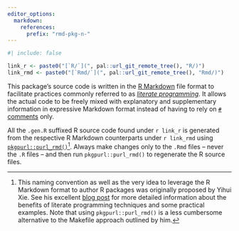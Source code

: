 ```yaml
---
editor_options:
  markdown:
    references:
      prefix: "rmd-pkg-n-"
---
```


```r
#| include: false

link_r <- paste0("[`R/`](", pal::url_git_remote_tree(), "R/)")
link_rmd <- paste0("[`Rmd/`](", pal::url_git_remote_tree(), "Rmd/)")
```

This package's source code is written in the [R Markdown](https://rmarkdown.rstudio.com/) file format to facilitate practices commonly referred to as [*literate
programming*](https://en.wikipedia.org/wiki/Literate_programming). It allows the actual code to be freely mixed with explanatory and supplementary information
in expressive Markdown format instead of having to rely on [`#` comments](https://cran.r-project.org/doc/manuals/r-release/R-lang.html#Comments) only.

All the `.gen.R` suffixed R source code found under `r link_r` is generated from the respective R Markdown counterparts under `r link_rmd` using
[`pkgpurl::purl_rmd()`](https://pkgpurl.rpkg.dev/dev/reference/purl_rmd.html)[^rmd-pkg-n--1]. Always make changes only to the `.Rmd` files -- never the `.R`
files -- and then run `pkgpurl::purl_rmd()` to regenerate the R source files.

[^rmd-pkg-n--1]: This naming convention as well as the very idea to leverage the R Markdown format to author R packages was originally proposed by Yihui Xie.
    See his excellent [blog post](https://yihui.name/rlp/) for more detailed information about the benefits of literate programming techniques and some
    practical examples. Note that using `pkgpurl::purl_rmd()` is a less cumbersome alternative to the Makefile approach outlined by him.
